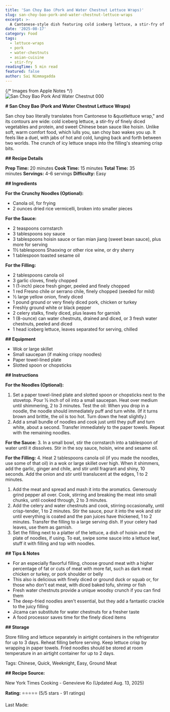 ```yaml
---
title: 'San Choy Bao (Pork and Water Chestnut Lettuce Wraps)'
slug: san-choy-bao-pork-and-water-chestnut-lettuce-wraps
excerpt: >-
  A Cantonese-style dish featuring cold iceberg lettuce, a stir-fry of finely diced vegetables and protein, and sweet Chinese bean sauce.
date: '2025-08-17'
category: Food
tags:
  - lettuce-wraps
  - pork
  - water-chestnuts
  - asian-cuisine
  - stir-fry
readingTime: 5 min read
featured: false
author: Sai Nimmagadda
---
```


{/* Images from Apple Notes */}
![San Choy Bao Pork And Water Chestnut 000](/images/articles/san-choy-bao-pork-and-water-chestnut-000.jpg)

**# San Choy Bao (Pork and Water Chestnut Lettuce Wraps)**

San choy bao literally translates from Cantonese to &quotlettuce wrap," and its contours are wide: cold iceberg lettuce, a stir-fry of finely diced vegetables and protein, and sweet Chinese bean sauce like hoisin. Unlike soft, warm comfort food, which lulls you, san choy bao wakes you up. It feels like a duel, with jabs of hot and cold, lunging back and forth between two worlds. The crunch of icy lettuce snaps into the filling's steaming crisp bits.

**## Recipe Details**

**Prep Time:** 20 minutes **Cook Time:** 15 minutes **Total Time:** 35 minutes **Servings:** 4-6 servings **Difficulty:** Easy

**## Ingredients**

**For the Crunchy Noodles (Optional):**

- Canola oil, for frying
- 2 ounces dried rice vermicelli, broken into smaller pieces

**For the Sauce:**

- 2 teaspoons cornstarch
- 3 tablespoons soy sauce
- 3 tablespoons hoisin sauce or tian mian jiang (sweet bean sauce), plus more for serving
- 1½ tablespoons Shaoxing or other rice wine, or dry sherry
- 1 tablespoon toasted sesame oil

**For the Filling:**

- 2 tablespoons canola oil
- 3 garlic cloves, finely chopped
- 1 (1-inch) piece fresh ginger, peeled and finely chopped
- 1 red Fresno chile or serrano chile, finely chopped (seeded for mild)
- ½ large yellow onion, finely diced
- 1 pound ground or very finely diced pork, chicken or turkey
- Freshly ground white or black pepper
- 2 celery stalks, finely diced, plus leaves for garnish
- 1 (8-ounce) can water chestnuts, drained and diced, or 3 fresh water chestnuts, peeled and diced
- 1 head iceberg lettuce, leaves separated for serving, chilled

**## Equipment**

- Wok or large skillet
- Small saucepan (if making crispy noodles)
- Paper towel-lined plate
- Slotted spoon or chopsticks

**## Instructions**

**For the Noodles (Optional):**

1. Set a paper towel-lined plate and slotted spoon or chopsticks next to the stovetop. Pour ½ inch of oil into a small saucepan. Heat over medium until shimmering, 2 to 3 minutes. Test the oil: When you drop in a noodle, the noodle should immediately puff and turn white. (If it turns brown and brittle, the oil is too hot. Turn down the heat slightly.)
2. Add a small bundle of noodles and cook just until they puff and turn white, about a second. Transfer immediately to the paper towels. Repeat with the remaining noodles.

**For the Sauce:** 3. In a small bowl, stir the cornstarch into a tablespoon of water until it dissolves. Stir in the soy sauce, hoisin, wine and sesame oil.

**For the Filling:** 4. Heat 2 tablespoons canola oil (if you made the noodles, use some of that oil) in a wok or large skillet over high. When it shimmers, add the garlic, ginger and chile, and stir until fragrant and shiny, 10 seconds. Add the onion and stir until translucent at the edges, 1 to 2 minutes.

1. Add the meat and spread and mash it into the aromatics. Generously grind pepper all over. Cook, stirring and breaking the meat into small chunks, until cooked through, 2 to 3 minutes.
2. Add the celery and water chestnuts and cook, stirring occasionally, until crisp-tender, 1 to 2 minutes. Stir the sauce, pour it into the wok and stir until everything is coated and the pan juices have thickened, 1 to 2 minutes. Transfer the filling to a large serving dish. If your celery had leaves, use them as garnish.
3. Set the filling next to a platter of the lettuce, a dish of hoisin and the plate of noodles, if using. To eat, swipe some sauce into a lettuce leaf, stuff it with filling and top with noodles.

**## Tips & Notes**

- For an especially flavorful filling, choose ground meat with a higher percentage of fat or cuts of meat with more fat, such as dark meat chicken or turkey, or pork shoulder or belly
- This also is delicious with finely diced or ground duck or squab or, for those who don't eat meat, with diced baked tofu, shrimp or fish
- Fresh water chestnuts provide a unique woodsy crunch if you can find them
- The deep-fried noodles aren't essential, but they add a fantastic crackle to the juicy filling
- Jicama can substitute for water chestnuts for a fresher taste
- A food processor saves time for the finely diced items

**## Storage**

Store filling and lettuce separately in airtight containers in the refrigerator for up to 3 days. Reheat filling before serving. Keep lettuce crisp by wrapping in paper towels. Fried noodles should be stored at room temperature in an airtight container for up to 2 days.

Tags: Chinese, Quick, Weeknight, Easy, Ground Meat

**## Recipe Source:**

New York Times Cooking - Genevieve Ko (Updated Aug. 13, 2025)

**Rating:** ⭐⭐⭐⭐⭐ (5/5 stars - 91 ratings)

Last Made:
